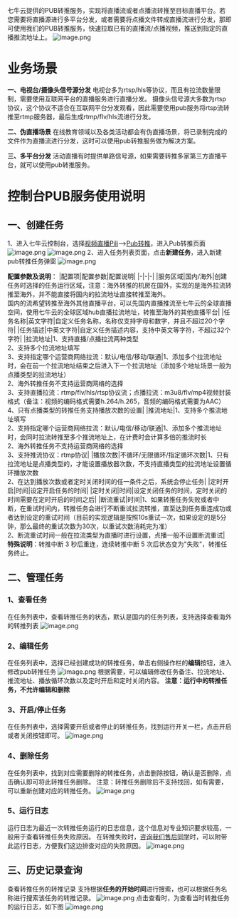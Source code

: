 七牛云提供的PUB转推服务，实现将直播流或者点播流转推至目标直播平台。若您需要将直播源进行多平台分发，或者需要将点播文件转成直播流进行分发，那即可使用我们的PUB转推服务，快速拉取已有的直播流/点播视频，推送到指定的直播推流地址上。
![image.png](https://dn-odum9helk.qbox.me/Fp97inr7lZ3Y7QrZ4oFViG601z2c)
# 业务场景
**一、电视台/摄像头信号源分发**
电视台多为rtsp/hls等协议，而且有拉流数量限制，需要使用互联网平台的直播服务进行直播分发。
摄像头信号源大多数为rtsp协议，这个协议不适合在互联网平台分发观看，因此需要使用pub服务将rtsp流转推至rtmp服务器，最后生成rtmp/flv/hls流进行分发。

**二、伪直播场景**
在线教育领域以及各类活动都会有伪直播场景，将已录制完成的文件作为直播流进行分发，这时可以使用pub转推服务做为解决方案。

**三、多平台分发**
活动直播有时提供单路信号源，如果需要转推多家第三方直播平台，就可以使用pub转推服务。

# 控制台PUB服务使用说明
## **一、创建任务**
1、进入七牛云控制台，选择[视频直播Pili](https://portal.qiniu.com/pili)-->[Pub转推](https://portal.qiniu.com/pub/overview)，进入Pub转推页面
![image.png](https://dn-odum9helk.qbox.me/FmGu7tBNGC-FT2OuZrdbX9gY2WWP)
![image.png](https://dn-odum9helk.qbox.me/FjnWXPQQsowIuFPFcGuyesfCgc3o)
2、进入任务列表页面，点击**新建任务**，进入新建pub转推任务弹窗
![image.png](https://dn-odum9helk.qbox.me/Fs7Uvdld3ScXgdrEvB1qQjUX1112)

**配置参数及说明**：
|配置项|配置参数|配置说明|
|-|-|-|
|服务区域|国内/海外|创建任务时选择的任务运行区域，注意：海外转推的机房在国外，实现的是海外拉流转推至海外，并不能直接将国内的拉流地址直接转推至海外。<br>国内的流希望转推至海外其他直播平台，可以先国内直播推流至七牛云的全球直播空间，使用七牛云的全球区域hub直播拉流地址，转推至海外的其他直播平台|
|任务名称|英文字符|自定义任务名称，名称仅支持字母和数字，并且不超过20个字符|
|任务描述|中英文字符|自定义任务描述内容，支持中英文等字符，不超过32个字符|
|拉流地址|1、支持直播/点播拉流两种类型<br>2、支持多个拉流地址填写<br>3、支持指定哪个运营商网络拉流：默认/电信/移动/联通|1、添加多个拉流地址时，会在前一个拉流地址结束之后进入下一个拉流地址（添加多个地址场景一般为点播类型的拉流地址）<br>2、海外转推任务不支持运营商网络的选择<br>3、支持直播拉流：rtmp/flv/hls/rtsp协议流；点播拉流：m3u8/flv/mp4视频封装格式（备注：视频的编码格式需要h.264/h.265，音频的编码格式需要为AAC）<br>4、只有点播类型的转推任务支持播放次数的设置|
|推流地址|1、支持多个推流地址填写<br>2、支持指定哪个运营商网络拉流：默认/电信/移动/联通|1、添加多个推流地址时，会同时拉流转推至多个推流地址上，在计费时会计算多倍的推流时长<br>2、海外转推任务不支持运营商网络的选择<br>3、支持推流协议：rtmp协议|
|播放次数|不循环/无限循环/指定循环次数|1、只有拉流地址是点播类型的，才能设置播放器次数，不支持直播类型的拉流地址设置循环播放次数<br>2、在达到播放次数或者定时关闭时间的任一条件之后，系统会停止任务|
|定时开启|时间|设定开启任务的时间|
|定时关闭|时间|设定关闭任务的时间，定时关闭的时间需要在定时开启的时间之后|
|断流重试|时间|1、如果转推任务失败或者中断，在重试时间内，转推任务会进行不断重试拉流转推，直至达到任务重连成功或者达到设定的重试时间（目前的实现逻辑是按照10s重试一次，如果设定的是5分钟，那么最终的重试次数为30次，以重试次数消耗完为准）<br>2、断流重试时间一般在拉流类型为直播时进行设置，点播一般不设置断流重试|
**特殊说明**：转推中断 3 秒后重连，连续转推中断 5 次后状态变为"失败"，转推任务终止。
## **二、管理任务**

### **1、查看任务**

在任务列表中，查看转推任务的状态，默认是国内的任务列表，支持选择查看海外的转推列表
![image.png](https://dn-odum9helk.qbox.me/FkLDfemwSxS70sj7vpt0TtO1ADF-)
### **2、编辑任务**
在任务列表中，选择已经创建成功的转推任务，单击右侧操作栏的**编辑**按钮，进入修改pub转推任务
![image.png](https://dn-odum9helk.qbox.me/FsMcmISw1Xig2_iK-QJLSClllzDZ)
根据需要，可以编辑修改任务备注、拉流地址、推流地址、播放循环次数以及定时开启和定时关闭内容。
**注意：运行中的转推任务，不允许编辑和删除**
### **3、开启/停止任务**
在任务列表中，选择需要开启或者停止的转推任务，找到运行开关一栏，点击开启或者关闭按钮即可。
![image.png](https://dn-odum9helk.qbox.me/Fj5pYTFssr2zNJqmvAqQ1xA4prhn)
### **4、删除任务**
在任务列表中，找到对应需要删除的转推任务，点击删除按钮，确认是否删除，点击确认即可将此转推任务删除。
注意：转推任务删除后不支持找回，如有需要，可以重新创建对应的转推任务。
![image.png](https://dn-odum9helk.qbox.me/Fq05kNYhRiQ_t8Sgxl0D1qVZ9FYe)
### **5、运行日志**
运行日志为最近一次转推任务运行的日志信息，这个信息对专业知识要求较高，一般用于查看转推任务失败原因。
在转推失败时，[咨询我们售后同学](https://support.qiniu.com/tickets/new/?space=%E7%9B%B4%E6%92%AD%E4%BA%91)时，可以附带此运行日志，方便我们这边排查对应的失败原因。
![image.png](https://dn-odum9helk.qbox.me/FsIxoe3sdpmUuLKokH6F_TUyMdAk)
## **三、历史记录查询**
查看转推任务的转推记录
支持根据**任务的开始时间**进行搜索，也可以根据任务名称进行搜索该任务的转推记录。
![image.png](https://dn-odum9helk.qbox.me/FgGcdjXIKXP6dsWbMA4suYEWdnxO)
点击查看时，为查看当时转推任务的运行日志，如下图
![image.png](https://dn-odum9helk.qbox.me/FrePl-vIUkcFTfPP_psFke9u-_KG)

